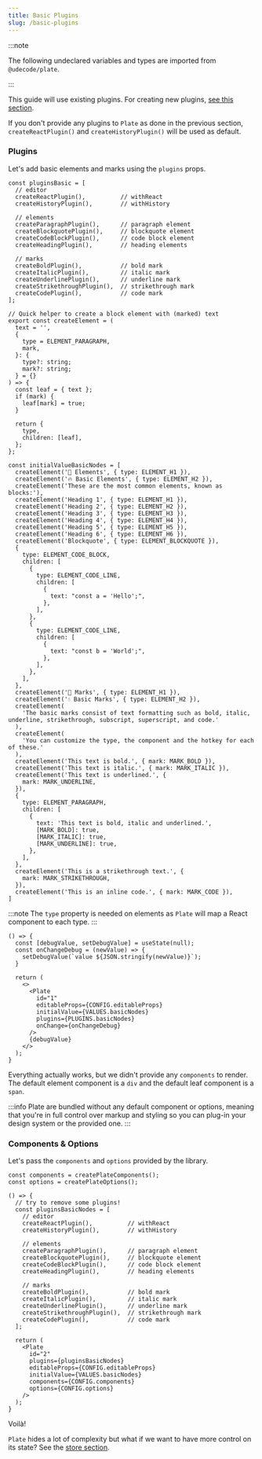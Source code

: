 ```yaml
---
title: Basic Plugins
slug: /basic-plugins
---
```


:::note

The following undeclared variables and types are imported from `@udecode/plate`.

:::

This guide will use existing plugins. For creating new plugins, [see this section](./creating-plugins).

If you don't provide any plugins to `Plate` as done in the previous section, `createReactPlugin()` and `createHistoryPlugin()` will be used as default.

### Plugins

Let's add basic elements and marks using the `plugins` props.

```tsx
const pluginsBasic = [
  // editor
  createReactPlugin(),          // withReact
  createHistoryPlugin(),        // withHistory

  // elements
  createParagraphPlugin(),      // paragraph element
  createBlockquotePlugin(),     // blockquote element
  createCodeBlockPlugin(),      // code block element
  createHeadingPlugin(),        // heading elements

  // marks
  createBoldPlugin(),           // bold mark
  createItalicPlugin(),         // italic mark
  createUnderlinePlugin(),      // underline mark
  createStrikethroughPlugin(),  // strikethrough mark
  createCodePlugin(),           // code mark
];

// Quick helper to create a block element with (marked) text
export const createElement = (
  text = '',
  {
    type = ELEMENT_PARAGRAPH,
    mark,
  }: {
    type?: string;
    mark?: string;
  } = {}
) => {
  const leaf = { text };
  if (mark) {
    leaf[mark] = true;
  }

  return {
    type,
    children: [leaf],
  };
};

const initialValueBasicNodes = [
  createElement('🧱 Elements', { type: ELEMENT_H1 }),
  createElement('🔥 Basic Elements', { type: ELEMENT_H2 }),
  createElement('These are the most common elements, known as blocks:'),
  createElement('Heading 1', { type: ELEMENT_H1 }),
  createElement('Heading 2', { type: ELEMENT_H2 }),
  createElement('Heading 3', { type: ELEMENT_H3 }),
  createElement('Heading 4', { type: ELEMENT_H4 }),
  createElement('Heading 5', { type: ELEMENT_H5 }),
  createElement('Heading 6', { type: ELEMENT_H6 }),
  createElement('Blockquote', { type: ELEMENT_BLOCKQUOTE }),
  {
    type: ELEMENT_CODE_BLOCK,
    children: [
      {
        type: ELEMENT_CODE_LINE,
        children: [
          {
            text: "const a = 'Hello';",
          },
        ],
      },
      {
        type: ELEMENT_CODE_LINE,
        children: [
          {
            text: "const b = 'World';",
          },
        ],
      },
    ],
  },
  createElement('💅 Marks', { type: ELEMENT_H1 }),
  createElement('💧 Basic Marks', { type: ELEMENT_H2 }),
  createElement(
    'The basic marks consist of text formatting such as bold, italic, underline, strikethrough, subscript, superscript, and code.'
  ),
  createElement(
    'You can customize the type, the component and the hotkey for each of these.'
  ),
  createElement('This text is bold.', { mark: MARK_BOLD }),
  createElement('This text is italic.', { mark: MARK_ITALIC }),
  createElement('This text is underlined.', {
    mark: MARK_UNDERLINE,
  }),
  {
    type: ELEMENT_PARAGRAPH,
    children: [
      {
        text: 'This text is bold, italic and underlined.',
        [MARK_BOLD]: true,
        [MARK_ITALIC]: true,
        [MARK_UNDERLINE]: true,
      },
    ],
  },
  createElement('This is a strikethrough text.', {
    mark: MARK_STRIKETHROUGH,
  }),
  createElement('This is an inline code.', { mark: MARK_CODE }),
]
```

:::note
The `type` property is needed on elements as `Plate` will map a React component to each type.
:::

```tsx live
() => {
  const [debugValue, setDebugValue] = useState(null);
  const onChangeDebug = (newValue) => {
    setDebugValue(`value ${JSON.stringify(newValue)}`);
  }

  return (
    <>
      <Plate
        id="1"
        editableProps={CONFIG.editableProps}
        initialValue={VALUES.basicNodes}
        plugins={PLUGINS.basicNodes}
        onChange={onChangeDebug}
      />
      {debugValue}
    </>
  );
}
```

Everything actually works, but we didn't provide any `components` to render.
The default element component is a `div` and the default leaf component is a `span`.

:::info
Plate are bundled without any default component or options,
meaning that you're in full control over markup and styling
so you can plug-in your design system or the provided one.
:::

### Components & Options

Let's pass the `components` and `options` provided by the library.

```tsx
const components = createPlateComponents();
const options = createPlateOptions();
```

```tsx live
() => {
  // try to remove some plugins!
  const pluginsBasicNodes = [
    // editor
    createReactPlugin(),          // withReact
    createHistoryPlugin(),        // withHistory

    // elements
    createParagraphPlugin(),      // paragraph element
    createBlockquotePlugin(),     // blockquote element
    createCodeBlockPlugin(),      // code block element
    createHeadingPlugin(),        // heading elements

    // marks
    createBoldPlugin(),           // bold mark
    createItalicPlugin(),         // italic mark
    createUnderlinePlugin(),      // underline mark
    createStrikethroughPlugin(),  // strikethrough mark
    createCodePlugin(),           // code mark
  ];

  return (
    <Plate
      id="2"
      plugins={pluginsBasicNodes}
      editableProps={CONFIG.editableProps}
      initialValue={VALUES.basicNodes}
      components={CONFIG.components}
      options={CONFIG.options}
    />
  );
}
```

Voilà!

`Plate` hides a lot of complexity but what if we want to have more control on its state?
See the [store section](store).
